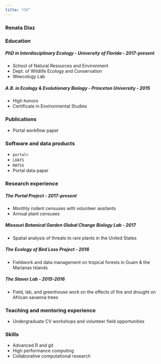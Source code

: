 ```yaml
---
title: "CV"
---
```


### Renata Diaz

### Education

##### PhD in Interdisciplinary Ecology - University of Florida - 2017-present
* School of Natural Resources and Environment
* Dept. of Wildlife Ecology and Conservation
* Weecology Lab

##### A.B. in Ecology & Evolutionary Biology - Princeton University - 2015
* High honors
* Certificate in Environmental Studies

### Publications
* Portal workflow paper

### Software and data products
* `portalr`
* `LDATS`
* `MATSS`
* Portal data paper

### Research experience
##### The Portal Project - 2017-present
* Monthly rodent censuses with volunteer assitants
* Annual plant censuses

##### Missouri Botanical Garden Global Change Biology Lab - 2017
* Spatial analysis of threats to rare plants in the United States

##### The Ecology of Bird Loss Project - 2016
* Fieldwork and data management on tropical forests in Guam & the Marianas Islands

##### The Staver Lab - 2015-2016 
* Field, lab, and greenhouse work on the effects of fire and drought on African savanna trees

### Teaching and mentoring experience
* Undergraduate CV workshops and volunteer field opportunities

### Skills
* Advanced R and git
* High performance computing
* Collaborative computational research


